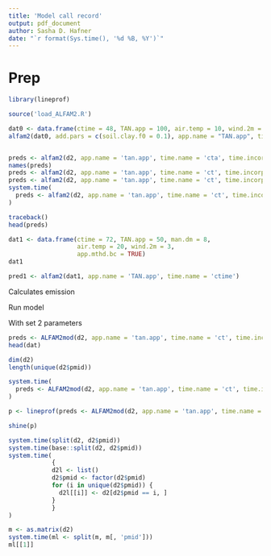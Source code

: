 ```yaml
---
title: 'Model call record'
output: pdf_document
author: Sasha D. Hafner
date: "`r format(Sys.time(), '%d %B, %Y')`"
---
```


# Prep


```r
library(lineprof)
```

```r
source('load_ALFAM2.R')
```

```r
dat0 <- data.frame(ctime = 48, TAN.app = 100, air.temp = 10, wind.2m = 5, man.dm = 5)
alfam2(dat0, add.pars = c(soil.clay.f0 = 0.1), app.name = "TAN.app", time.name = "ctime", warn = TRUE)


preds <- alfam2(d2, app.name = 'tan.app', time.name = 'cta', time.incorp = 'time.incorp', group = 'pmid', warn = TRUE, prep = TRUE)
names(preds)
preds <- alfam2(d2, app.name = 'tan.app', time.name = 'ct', time.incorp = 'time.incorp', group = 'pmid', warn = TRUE, prep = TRUE)
preds <- alfam2(d2, app.name = 'tan.app', time.name = 'ct', time.incorp = 'time.incorp', group = 'pmid', warn = TRUE, prep = TRUE)
system.time(
  preds <- alfam2(d2, app.name = 'tan.app', time.name = 'ct', time.incorp = 'time.incorp', group = 'pmid', warn = TRUE, prep = TRUE)
)

traceback()
head(preds)
```


```r
dat1 <- data.frame(ctime = 72, TAN.app = 50, man.dm = 8, 
                   air.temp = 20, wind.2m = 3, 
                   app.mthd.bc = TRUE)
dat1
```

```r
pred1 <- alfam2(dat1, app.name = 'TAN.app', time.name = 'ctime')
```



Calculates emission

Run model 

With set 2 parameters

```r
preds <- ALFAM2mod(d2, app.name = 'tan.app', time.name = 'ct', time.incorp = 'time.incorp', group = 'pmid', warn = TRUE, prep = TRUE)
head(dat)
```


```r
dim(d2)
length(unique(d2$pmid))

system.time(
  preds <- ALFAM2mod(d2, app.name = 'tan.app', time.name = 'ct', time.incorp = 'time.incorp', group = 'pmid', warn = TRUE, prep = TRUE)
)

p <- lineprof(preds <- ALFAM2mod(d2, app.name = 'tan.app', time.name = 'ct', time.incorp = 'time.incorp', group = 'pmid', warn = TRUE, prep = TRUE))

shine(p)

```

```r
system.time(split(d2, d2$pmid))
system.time(base::split(d2, d2$pmid))
system.time(
            {
            d2l <- list()
            d2$pmid <- factor(d2$pmid)
            for (i in unique(d2$pmid)) {
              d2l[[i]] <- d2[d2$pmid == i, ]
            }
            }
)
```

```r
m <- as.matrix(d2)
system.time(ml <- split(m, m[, 'pmid']))
ml[[1]]
```


